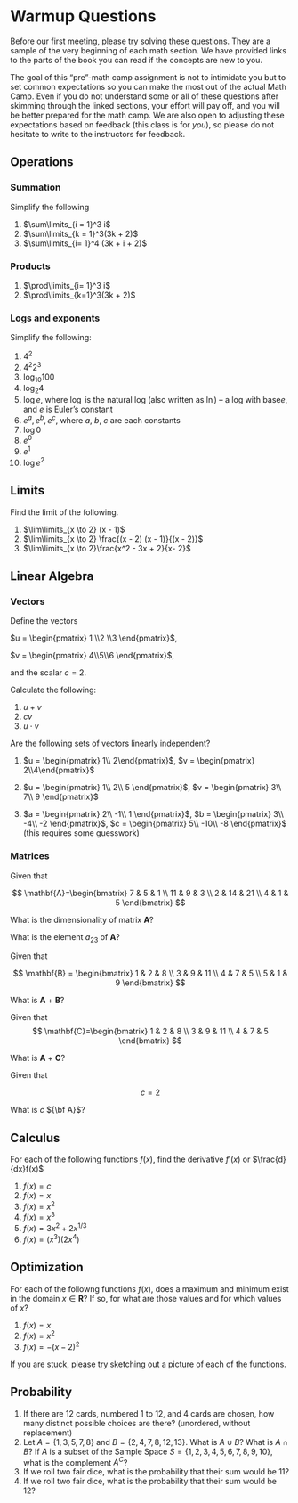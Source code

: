 # Warmup Questions {.unnumbered}

Before our first meeting, please try solving these questions. They are a sample of the very beginning of each math section. We have provided links to the parts of the book you can read if the concepts are new to you.

The goal of this "pre"-math camp assignment is not to intimidate you but to set common expectations so you can make the most out of the actual Math Camp. Even if you do not understand some or all of these questions after skimming through the linked sections, your effort will pay off, and you will be better prepared for the math camp. We are also open to adjusting these expectations based on feedback (this class is for *you*), so please do not hesitate to write to the instructors for feedback.

## Operations {.unnumbered}

### Summation {.unnumbered}

Simplify the following

1. $\sum\limits_{i = 1}^3 i$
2. $\sum\limits_{k = 1}^3(3k + 2)$
3. $\sum\limits_{i= 1}^4 (3k + i + 2)$

### Products {.unnumbered}

1. $\prod\limits_{i= 1}^3 i$
2. $\prod\limits_{k=1}^3(3k + 2)$


### Logs and exponents {.unnumbered}

Simplify the following:

1. $4^2$
2. $4^2 2^3$
3. $\log_{10}100$
4. $\log_{2}4$
5. $\log e$, where $\log$ is the natural log (also written as $\ln$) -- a log with base$e$, and $e$ is Euler's constant
6. $e^a, e^b, e^c$, where $a$, $b$, $c$ are each constants
7. $\log 0$
8. $e^0$
9. $e^1$ 
10. $\log e^2$


## Limits {.unnumbered}

Find the limit of the following.

1. $\lim\limits_{x \to 2} (x - 1)$ 
2. $\lim\limits_{x \to 2} \frac{(x - 2) (x - 1)}{(x - 2)}$ 
3. $\lim\limits_{x \to 2}\frac{x^2 - 3x + 2}{x- 2}$


## Linear Algebra {.unnumbered}

### Vectors {.unnumbered}

Define the vectors 

$u = \begin{pmatrix} 1 \\2 \\3 \end{pmatrix}$, 

$v = \begin{pmatrix} 4\\5\\6 \end{pmatrix}$, 

and the scalar $c = 2$. 

Calculate the following:

1. $u + v$ 
2. $cv$ 
3. $u \cdot v$

Are the following sets of vectors linearly independent?

1.  $u = \begin{pmatrix} 1\\ 2\end{pmatrix}$, $v = \begin{pmatrix} 2\\4\end{pmatrix}$

2.  $u = \begin{pmatrix} 1\\ 2\\ 5 \end{pmatrix}$, $v = \begin{pmatrix} 3\\ 7\\ 9 \end{pmatrix}$

3.  $a = \begin{pmatrix} 2\\ -1\\ 1 \end{pmatrix}$, $b = \begin{pmatrix} 3\\ -4\\ -2 \end{pmatrix}$, $c = \begin{pmatrix} 5\\ -10\\ -8 \end{pmatrix}$ (this requires some guesswork)


### Matrices {.unnumbered}

Given that

$$
\mathbf{A}=\begin{bmatrix}
            7 & 5 & 1 \\
            11 & 9 & 3 \\ 
            2 & 14 & 21 \\ 
            4 & 1 & 5
        \end{bmatrix}
$$

What is the dimensionality of matrix $\mathbf{A}$?

What is the element $a_{23}$ of $\mathbf{A}$?

Given that 

$$
\mathbf{B}
=
\begin{bmatrix}
    1 & 2 & 8 \\
    3 & 9 & 11 \\ 
    4 & 7 & 5 \\ 
    5 & 1 & 9
\end{bmatrix}
$$

What is $\mathbf{A}$ + $\mathbf{B}$?

Given that
$$
\mathbf{C}=\begin{bmatrix}
            1 & 2 & 8 \\
            3 & 9 & 11 \\ 
            4 & 7 & 5 
        \end{bmatrix}
$$

What is $\mathbf{A}$ + $\mathbf{C}$?

Given that

$$
c = 2
$$

What is $c$ ${\bf A}$?


## Calculus {.unnumbered}

For each of the following functions $f(x)$, find the derivative $f'(x)$ or $\frac{d}{dx}f(x)$

1. $f(x)=c$ 
2. $f(x)=x$ 
3. $f(x)=x^2$ 
4. $f(x)=x^3$ 
5. $f(x)=3x^2+2x^{1/3}$ 
6. $f(x)=(x^3)(2x^4)$


## Optimization {.unnumbered}

For each of the followng functions $f(x)$, does a maximum and minimum exist in the domain $x \in \mathbf{R}$? If so, for what are those values and for which values of $x$?

1. $f(x) = x$ 
2. $f(x) = x^2$ 
3. $f(x) = -(x - 2)^2$

If you are stuck, please try sketching out a picture of each of the functions.

## Probability {.unnumbered}

1. If there are 12 cards, numbered 1 to 12, and 4 cards are chosen, how many distinct possible choices are there? (unordered, without replacement)
2. Let $A = \{1,3,5,7,8\}$ and $B = \{2,4,7,8,12,13\}$. What is $A \cup B$? What is $A \cap B$? If $A$ is a subset of the Sample Space $S = \{1,2,3,4,5,6,7,8,9,10\}$, what is the complement $A^C$?
3. If we roll two fair dice, what is the probability that their sum would be 11?
4. If we roll two fair dice, what is the probability that their sum would be 12?


